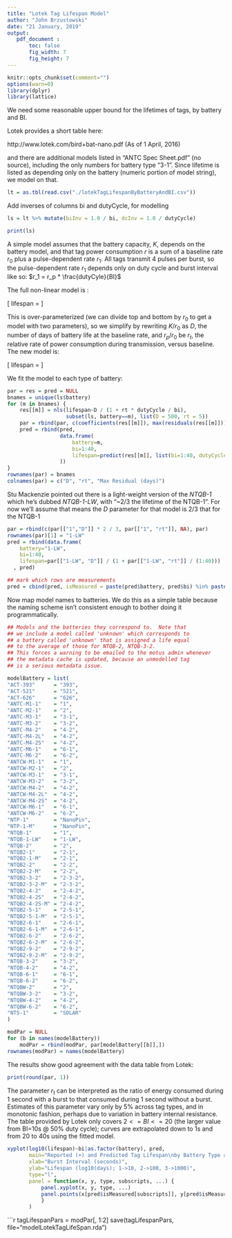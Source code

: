 ```yaml
---
title: "Lotek Tag Lifespan Model"
author: "John Brzustowski"
date: "21 January, 2019"
output:
   pdf_document :
       toc: false
       fig_width: 7
       fig_height: 7
---
```


```r
knitr::opts_chunk$set(comment="")
options(warn=0)
library(dplyr)
library(lattice)
```

We need some reasonable upper bound for the lifetimes of tags,
by battery and BI.

Lotek provides a short table here:

   http://www.lotek.com/bird+bat-nano.pdf  (As of 1 April, 2016)

and there are additional models listed in "ANTC Spec Sheet.pdf" (no
source), including the only numbers for battery type "3-1".  Since
lifetime is listed as depending only on the battery (numeric portion
of model string), we model on that.

```r
lt = as.tbl(read.csv("./lotekTagLifespanByBatteryAndBI.csv"))
```

Add inverses of columns bi and dutyCycle, for modelling

```r

ls = lt %>% mutate(biInv = 1.0 / bi, dcInv = 1.0 / dutyCycle)

print(ls)
```

A simple model assumes that the battery capacity, $K$, depends on the
battery model, and that tag power consumption $r$ is a sum of a baseline
rate $r_0$ plus a pulse-dependent rate $r_1$.  All tags transmit 4 pulses per burst,
so the pulse-dependent rate $r_1$ depends only on duty cycle and burst interval
like so:  $r_1 = r_p * \frac{dutyCyle}{BI}$

The full non-linear model is :

\[
lifespan = \frac{K}{r_0 + \frac{r_p * dutyCycle}{BI}}
\]

This is over-parameterized (we can divide top and bottom by $r_0$ to
get a model with two parameters), so we simplify by rewriting $K/r_0$
as $D$, the number of days of battery life at the baseline rate, and
$r_p / r_0$ be $r_t$, the relative rate of power consumption during
transmission, versus baseline.  The new model is:

\[
lifespan = \frac{D}{1 + \frac{r_t * dutyCycle}{BI}}
\]

We fit the model to each type of battery:

```r
par = res = pred = NULL
bnames = unique(ls$battery)
for (m in bnames) {
    res[[m]] = nls(lifespan~D / (1 + rt * dutyCycle / bi),
                   subset(ls, battery==m), list(D = 500, rt = 5))
    par = rbind(par, c(coefficients(res[[m]]), max(residuals(res[[m]]))))
    pred = rbind(pred,
                 data.frame(
                     battery=m,
                     bi=1:40,
                     lifespan=predict(res[[m]], list(bi=1:40, dutyCycle=1))
                 ))
}
rownames(par) = bnames
colnames(par) = c("D", "rt", "Max Residual (days)")
```

Stu Mackenzie pointed out there is a light-weight version of the *NTQB-1*
which he's dubbed *NTQB-1-LW*, with "~2/3 the lifetime of the NTQB-1".
For now we'll assume that means the $D$ parameter for that model is 2/3
that for the NTQB-1

```r
par = rbind(c(par[["1","D"]] * 2 / 3, par[["1", "rt"]], NA), par)
rownames(par)[1] = "1-LW"
pred = rbind(data.frame(
    battery="1-LW",
    bi=1:40,
    lifespan=par[["1-LW", "D"]] / (1 + par[["1-LW", "rt"]] / (1:40)))
  , pred)

## mark which rows are measurements
pred = cbind(pred, isMeasured = paste(pred$battery, pred$bi) %in% paste(lt$battery, lt$bi))
```

Now map model names to batteries.  We do this as a simple table
because the naming scheme isn't consistent enough to bother doing it
programmatically.

```r
## Models and the batteries they correspond to.  Note that
## we include a model called 'unknown' which corresponds to
## a battery called 'unknown' that is assigned a life equal
## to the average of those for NTQB-2, NTQB-3-2.
## This forces a warning to be emailed to the motus admin whenever
## the metadata cache is updated, because an unmodelled tag
## is a serious metadata issue.

modelBattery = list(
"ACT-393"      = "393",
"ACT-521"      = "521",
"ACT-626"      = "626",
"ANTC-M1-1"    = "1",
"ANTC-M2-1"    = "2",
"ANTC-M3-1"    = "3-1",
"ANTC-M3-2"    = "3-2",
"ANTC-M4-2"    = "4-2",
"ANTC-M4-2L"   = "4-2",
"ANTC-M4-2S"   = "4-2",
"ANTC-M6-1"    = "6-1",
"ANTC-M6-2"    = "6-2",
"ANTCW-M1-1"   = "1",
"ANTCW-M2-1"   = "2",
"ANTCW-M3-1"   = "3-1",
"ANTCW-M3-2"   = "3-2",
"ANTCW-M4-2"   = "4-2",
"ANTCW-M4-2L"  = "4-2",
"ANTCW-M4-2S"  = "4-2",
"ANTCW-M6-1"   = "6-1",
"ANTCW-M6-2"   = "6-2",
"NTP-1"        = "NanoPin",
"NTP-1-M"      = "NanoPin",
"NTQB-1"       = "1",
"NTQB-1-LW"    = "1-LW",
"NTQB-2"       = "2",
"NTQB2-1"      = "2-1",
"NTQB2-1-M"    = "2-1",
"NTQB2-2"      = "2-2",
"NTQB2-2-M"    = "2-2",
"NTQB2-3-2"    = "2-3-2",
"NTQB2-3-2-M"  = "2-3-2",
"NTQB2-4-2"    = "2-4-2",
"NTQB2-4-2S"   = "2-4-2",
"NTQB2-4-2S-M" = "2-4-2",
"NTQB2-5-1"    = "2-5-1",
"NTQB2-5-1-M"  = "2-5-1",
"NTQB2-6-1"    = "2-6-1",
"NTQB2-6-1-M"  = "2-6-1",
"NTQB2-6-2"    = "2-6-2",
"NTQB2-6-2-M"  = "2-6-2",
"NTQB2-9-2"    = "2-9-2",
"NTQB2-9-2-M"  = "2-9-2",
"NTQB-3-2"     = "3-2",
"NTQB-4-2"     = "4-2",
"NTQB-6-1"     = "6-1",
"NTQB-6-2"     = "6-2",
"NTQBW-2"      = "2",
"NTQBW-3-2"    = "3-2",
"NTQBW-4-2"    = "4-2",
"NTQBW-6-2"    = "6-2",
"NTS-1"        = "SOLAR"
)

modPar = NULL
for (b in names(modelBattery))
    modPar = rbind(modPar, par[modelBattery[[b]],])
rownames(modPar) = names(modelBattery)
```

The results show good agreement with the data table from Lotek:

```r
print(round(par, 1))
```


The parameter $r_t$ can be interpreted as the ratio of energy consumed
during 1 second with a burst to that consumed during 1 second without
a burst.  Estimates of this parameter vary only by 5% across tag
types, and in monotonic fashion, perhaps due to variation in battery
internal resistance.  The table provided by Lotek only covers $2 <= BI
<= 20$ (the larger value from BI=10s @ 50% duty cycle); curves are extrapolated
down to 1s and from 20 to 40s using the fitted model.

```r
xyplot(log10(lifespan)~bi|as.factor(battery), pred,
       main="Reported (+) and Predicted Tag Lifespan\nby Battery Type and Burst Interval",
       xlab="Burst Interval (seconds)",
       ylab="Lifespan (log10(days); 1->10, 2->100, 3->1000)",
       type="l",
       panel = function(x, y, type, subscripts, ...) {
           panel.xyplot(x, y, type, ...)
           panel.points(x[pred$isMeasured[subscripts]], y[pred$isMeasured[subscripts]], pch="+", cex=2, col="black")
           }
       )
```

```r
tagLifespanPars = modPar[, 1:2]
save(tagLifespanPars, file="modelLotekTagLifeSpan.rda")
